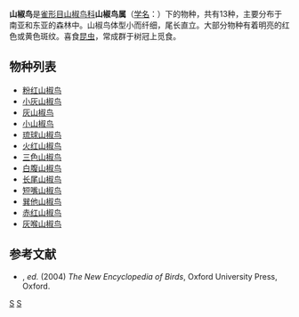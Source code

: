 {{Automatic taxobox
| taxon = Pericrocotus
| authority = {{link-en|弗里德里希·博伊厄|Friedrich Boie|Boie}}, 1826
| image = Grey-chinned Minivet Mahananda Wildlife Sanctuary West Bengal India 01.11.2015.jpg
| image_caption = 雄性[[灰喉山椒鸟|灰喉山椒鸟]]（{{lang|la|''P. solaris''}}）
| subdivision_ranks = [[物种|种]]
| subdivision = 见正文
}}
'''山椒鸟'''是[[雀形目|雀形目]][[山椒鸟科|山椒鸟科]]'''山椒鸟属'''（[[学名|学名]]：{{lang|la|''Pericrocotus''}}）下的物种，共有13种，主要分布于南亚和东亚的森林中。山椒鸟体型小而纤细，尾长直立。大部分物种有着明亮的红色或黄色斑纹。喜食[[昆虫|昆虫]]，常成群于树冠上觅食。

== 物种列表 ==
* [[粉红山椒鸟|粉红山椒鸟]] {{lang|la|''Pericrocotus roseus''}}
* [[小灰山椒鸟|小灰山椒鸟]] {{lang|la|''Pericrocotus cantonensis''}}
* [[灰山椒鸟|灰山椒鸟]] {{lang|la|''Pericrocotus divaricatus''}}
* [[小山椒鸟|小山椒鸟]] {{lang|la|''Pericrocotus cinnamomeus''}}
* [[琉球山椒鸟|琉球山椒鸟]] {{lang|la|''Pericrocotus tegimae''}}
* [[火红山椒鸟|火红山椒鸟]] {{lang|la|''Pericrocotus igneus''}}
* [[三色山椒鸟|三色山椒鸟]] {{lang|la|''Pericrocotus lansbergei''}}
* [[白腹山椒鸟|白腹山椒鸟]] {{lang|la|''Pericrocotus erythropygius''}}
* [[长尾山椒鸟|长尾山椒鸟]] {{lang|la|''Pericrocotus ethologus''}}
* [[短嘴山椒鸟|短嘴山椒鸟]] {{lang|la|''Pericrocotus brevirostris''}}
* [[巽他山椒鸟|巽他山椒鸟]] {{lang|la|''Pericrocotus miniatus''}}
* [[赤红山椒鸟|赤红山椒鸟]] {{lang|la|''Pericrocotus flammeus''}}
* [[灰喉山椒鸟|灰喉山椒鸟]] {{lang|la|''Pericrocotus solaris''}}

== 参考文献 ==
*{{aut|Perrins, Christopher}}, ''ed.'' (2004) ''The New Encyclopedia of Birds'', Oxford University Press, Oxford.

{{Taxonbar}}
[[Category:山椒鸟科|S]]
[[Category:1826年描述的分类群|S]]